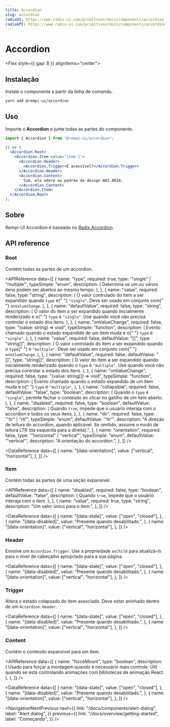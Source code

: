 ```yaml
---
title: Accordion
slug: accordion
radixUI: https://www.radix-ui.com/primitives/docs/components/accordion
radixAPI: https://www.radix-ui.com/primitives/docs/components/accordion#api-reference
---
```


# Accordion

<Description text="Um conjunto de cabeçalhos interativos empilhados verticalmente, cada um revelando uma seção de conteúdo associada." />

<Flex style={{ gap: 8 }} alignItems="center">
  <RadixUI href="https://www.radix-ui.com/primitives/docs/components/accordion" />
  <RadixAPI href="https://www.radix-ui.com/primitives/docs/components/accordion#api-reference" />
  <SelectVersion />
</Flex>

<PreviewComponent name="accordion" />

## Instalação

Instale o componente a partir da linha de comando.

```bash
yarn add @rempi-ui/accordion
```

## Uso

Importe o <strong>Accordion</strong> e junte todas as partes do componente.

```jsx
import { Accordion } from "@rempi-ui/accordion";

() => (
  <Accordion.Root>
    <Accordion.Item value="item-1">
      <Accordion.Header>
        <Accordion.Trigger>É acessível?</Accordion.Trigger>
      </Accordion.Header>
      <Accordion.Content>
        Sim, ele adere ao padrão de design WAI-ARIA.
      </Accordion.Content>
    </Accordion.Item>
  </Accordion.Root>
);
```

## Sobre

Rempi-UI Accordion é baseado no [Radix Accordion](https://www.radix-ui.com/primitives/docs/components/accordion).

## API reference

### Root

Contém todas as partes de um accordion.

<MoreInfo
  componentName="Radix Accordion Root"
  componentLink="https://www.radix-ui.com/primitives/docs/components/accordion#root"
/>

<APIReference
  data={[
    {
      name: "type",
      required: true,
      type: '"single" | "multiple"',
      typeSimple: "enum",
      description: (
        <span>
          Determina se um ou vários itens podem ser abertos ao mesmo tempo.
        </span>
      ),
    },
    {
      name: "value",
      required: false,
      type: "string",
      description: (
        <span>
          O valor controlado do item a ser expandido quando <code>type</code> é{" "}
          <code>"single"</code>. Deve ser usado em conjunto com{" "}
          <code>onValueChange</code>.
        </span>
      ),
    },
    {
      name: "defaultValue",
      required: false,
      type: "string",
      description: (
        <span>
          O valor do item a ser expandido quando inicialmente renderizado e o{" "}
          <code>type</code> é <code>"single"</code>. Use quando você não precisa
          controlar o estado dos itens.
        </span>
      ),
    },
    {
      name: "onValueChange",
      required: false,
      type: "(value: string) => void",
      typeSimple: "function",
      description: (
        <span>
          Evento chamado quando o estado expandido de um item muda e o{" "}
          <code>type</code> é <code>"single"</code>.
        </span>
      ),
    },
    {
      name: "value",
      required: false,
      defaultValue: "[]",
      type: "string[]",
      description: (
        <span>
          O valor controlado do item a ser expandido quando o <code>type</code>{" "}
          é <code>"multiple"</code>. Deve ser usado em conjunto com{" "}
          <code>onValueChange</code>.
        </span>
      ),
    },
    {
      name: "defaultValue",
      required: false,
      defaultValue: "[]",
      type: "string[]",
      description: (
        <span>
          O valor do item a ser expandido quando inicialmente renderizado quando
          o <code>type</code> é <code>"multiple"</code>. Use quando você não
          precisa controlar o estado dos itens.
        </span>
      ),
    },
    {
      name: "onValueChange",
      required: false,
      type: "(value: string[]) => void",
      typeSimple: "function",
      description: (
        <span>
          Evento chamado quando o estado expandido de um item muda e o{" "}
          <code>type</code> é <code>"multiple"</code>.
        </span>
      ),
    },
    {
      name: "collapsible",
      required: false,
      defaultValue: "false",
      type: "boolean",
      description: (
        <span>
          Quando o <code>type</code> é <code>"single"</code>, permite fechar o
          conteúdo ao clicar no gatilho de um item aberto.
        </span>
      ),
    },
    {
      name: "disabled",
      required: false,
      type: "boolean",
      defaultValue: "false",
      description: (
        <span>
          Quando <code>true</code>, impede que o usuário interaja com o
          accordion e todos os seus itens.
        </span>
      ),
    },
    {
      name: "dir",
      required: false,
      type: '"ltr" | "rtl"',
      typeSimple: "enum",
      defaultValue: '"ltr"',
      description:
        "A direção de leitura do accordion, quando aplicável. Se omitido, assume o modo de leitura LTR (da esquerda para a direita).",
    },
    {
      name: "orientation",
      required: false,
      type: '"horizontal" | "vertical"',
      typeSimple: "enum",
      defaultValue: '"vertical"',
      description: "A orientação do accordion.",
    },
  ]}
/>

<DataReference
  data={[
    {
      name: "[data-orientation]",
      value: ["vertical", "horizontal"],
    },
  ]}
/>

### Item

Contém todas as partes de uma seção expansível.

<MoreInfo
  componentName="Radix Accordion Item"
  componentLink="https://www.radix-ui.com/primitives/docs/components/accordion#item"
/>

<APIReference
  data={[
    {
      name: "disabled",
      required: false,
      type: "boolean",
      defaultValue: "false",
      description: (
        <span>
          Quando <code>true</code>, impede que o usuário interaja com o item.
        </span>
      ),
    },
    {
      name: "value",
      required: true,
      type: "string",
      description: "Um valor único para o item.",
    },
  ]}
/>

<DataReference
  data={[
    {
      name: "[data-state]",
      value: ["open", "closed"],
    },
    {
      name: "[data-disabled]",
      value: "Presente quando desabilitado.",
    },
    {
      name: "[data-orientation]",
      value: ["vertical", "horizontal"],
    },
  ]}
/>

### Header

Envolve um `Accordion.Trigger`. Use a propriedade `asChild` para atualizá-lo para o nível de cabeçalho apropriado para a sua página.

<MoreInfo
  componentName="Radix Accordion Header"
  componentLink="https://www.radix-ui.com/primitives/docs/components/accordion#header"
/>

<DataReference
  data={[
    {
      name: "[data-state]",
      value: ["open", "closed"],
    },
    {
      name: "[data-disabled]",
      value: "Presente quando desabilitado.",
    },
    {
      name: "[data-orientation]",
      value: ["vertical", "horizontal"],
    },
  ]}
/>

### Trigger

Altera o estado colapsado do item associado. Deve estar aninhado dentro de um `Accordion.Header`.

<MoreInfo
  componentName="Radix Accordion Trigger"
  componentLink="https://www.radix-ui.com/primitives/docs/components/accordion#trigger"
/>

<DataReference
  data={[
    {
      name: "[data-state]",
      value: ["open", "closed"],
    },
    {
      name: "[data-disabled]",
      value: "Presente quando desabilitado.",
    },
    {
      name: "[data-orientation]",
      value: ["vertical", "horizontal"],
    },
  ]}
/>

### Content

Contém o conteúdo expansível para um item.

<MoreInfo
  componentName="Radix Accordion Content"
  componentLink="https://www.radix-ui.com/primitives/docs/components/accordion#content"
/>

<APIReference
  data={[
    {
      name: "forceMount",
      type: "boolean",
      description: (
        <span>
          Usado para forçar a montagem quando é necessário mais controle. Útil
          quando se está controlando animações com bibliotecas de animação
          React.
        </span>
      ),
    },
  ]}
/>

<DataReference
  data={[
    {
      name: "[data-state]",
      value: ["open", "closed"],
    },
    {
      name: "[data-disabled]",
      value: "Presente quando desabilitado.",
    },
    {
      name: "[data-orientation]",
      value: ["vertical", "horizontal"],
    },
  ]}
/>

<NavigationNextPrevious
  next={{
    link: "/docs/components/alert-dialog",
    label: "Alert dialog",
  }}
  previous={{
    link: "/docs/overview/getting-started",
    label: "Começando",
  }}
/>


<EditThisPage url="components/pt-BR/accordion/1.0.0.mdx" />
